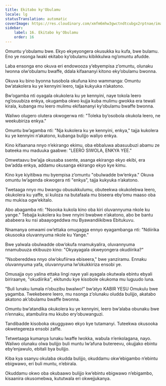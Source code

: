 ```yaml
---
title: Ekitabo ky'Obulamu
locale: lg
statusTranslation: automatic
coverImage: https://res.cloudinary.com/xmfm6mhw3gwctndtcubgx2rptnae/image/upload/v1740468922/small_cover_tratado_de_psicologia_revolucionaria_a4c0dca4e0.webp
sidebar:
    label: 16. Ekitabo ky'Obulamu
    order: 16
---
```

Omuntu y’obulamu bwe. Ekyo ekyeyongera okusukka ku kufa, bwe bulamu. Eno ye nsonga lwaki ekitabo ky’obulamu kibikkulwa ng’omuntu afudde.

Laba ensonga eno okuva eri endowooza y’ebyempisa z’omuntu, olunaku lwonna olw’obulamu bwaffe, ddala kifaananyi kitono eky’obulamu bwonna.

Okuva ku bino byonna tusobola okufuna kino wammanga: Omuntu bw’atakolera ku ye kennyini leero, tajja kukyuka n’akatono.

Bw’ogamba nti oyagala okukolera ku ye kennyini, naye tokola leero ng’osuubiza enkya, okugamba okwo kujja kuba mulimu gwokka era tewali kirala, kubanga mu leero mulimu ekifaananyi ky’obulamu bwaffe bwonna.

Waliwo olugero olutera okwogerwa nti: "Toleka by’osobola okukola leero, ne weekubiriza enkya."

Omuntu bw’agamba nti: "Nja kukolera ku ye kennyini, enkya," tajja kukolera ku ye kennyini n’akatono, kubanga bulijjo waliyo enkya.

Kino kifaanana nnyo n’ekirango ekimu, oba ebbaluwa abasuubuzi abamu ze bateeka mu maduuka gaabwe: "LEERO SIWOLA, ENKYA YEE."

Omwetaavu bw’ajja okusaba ssente, asanga ekirango ekyo ekibi, era bw’adda enkya, addamu okusanga ekirango ekyo kye kimu.

Kino kye kiyitibwa mu byempisa z’omuntu "obulwadde bw’enkya." Okuva omuntu lw’agenda okwogera nti "enkya", tajja kukyuka n’akatono.

Twetaaga nnyo mu bwangu obusukkulumu, obuteekwa okukolebwa leero, okukolera ku yaffe, si kuloza na butafaala mu biseera eby’omu maaso oba mu mukisa ogw’ekitalo.

Abo abagamba nti: "Nsooka kukola kino oba kiri oluvannyuma nkole ku yange." Tebajja kukolera ku bwe nnyini bwabwe n’akatono, abo be bantu ababeera ku nsi abaayogeddwa mu Byawandiikibwa Ebitukuvu.

Nnamanya omwami ow’ettaka omugagga ennyo eyagambanga nti: "Ndiirika okusooka oluvannyuma nkole ku Yange."

Bwe yalwala obulwadde obw’okufa nnamukyalira, oluvannyuma nnamubuuza ekibuuzo kino: "Okyayagala okweyongera okudiirika?"

"Nsobereddwa nnyo olw’okufiirwa ebiseera," bwe yanziramu. Ennaku oluvannyuma yafa, oluvannyuma lw’okukkiriza ensobi ye.

Omusajja oyo yalina ettaka lingi naye yali ayagala okutwala ebintu ebyali biriraanye, "okudiirika", ekitundu kye kisobole okukoma mu luguudo luna.

"Buli lunaku lumala n’obuzibu bwalwo!" bw’atyo KABIR YESU Omukulu bwe yagamba. Twekebeere leero, mu nsonga z’olunaku oludda bulijjo, akatabo akatono ak’obulamu bwaffe bwonna.

Omuntu bw’atandika okukolera ku ye kennyini, leero bw’alaba obunaku bwe n’ennaku, atambulira mu kkubo ery’obuwanguzi.

Tandibadde kisoboka okuggyawo ekyo kye tutamanyi. Tuteekwa okusooka okwetegereza ensobi zaffe.

Tetwetaaga kumanya lunaku lwaffe lwokka, wabula n’enkolagana, nayo. Waliwo olunaku olwa bulijjo buli muntu lw’afuna butereevu, okujjako ebintu eby’enjawulo, ebitali bya bulijjo.

Kiba kya ssanyu okulaba okudda bulijjo, okuddamu okw’ebigambo n’ebintu ebigwawo, eri buli muntu, n’ebirala.

Okuddamu okwo oba okubaawo bulijjo kw’ebintu ebigwawo n’ebigambo, kisaanira okusomebwa, kututwala eri okwejjukanya.

